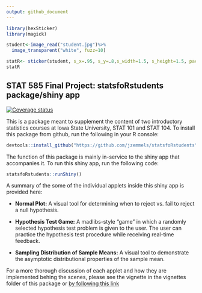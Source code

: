 ```yaml
---
output: github_document
---
```


<!-- README.md is generated from README.Rmd. Please edit that file -->
```r
library(hexSticker)
library(magick)
```


```r
student<-image_read("student.jpg")%>%
  image_transparent("white", fuzz=10)
```

```r
statR<- sticker(student, s_x=.95, s_y=.8,s_width=1.5, s_height=1.5, package = "statsfoRstudents", p_size=9, p_color = "red", h_color="yellow", h_size=3.5, p_family = "serif", p_y = 1.5, h_fill="white")
statR
```

## STAT 585 Final Project: statsfoRstudents package/shiny app

[![Coverage status](https://codecov.io/gh/jzemmels/finalProject/branch/master/graph/badge.svg)](https://codecov.io/github/jzemmels/finalProject?branch=master)


This is a package meant to supplement the content of two introductory statistics courses at Iowa State University, STAT 101 and STAT 104. To install this package from github, run the following in your R console:

```r
devtools::install_github("https://github.com/jzemmels/statsfoRstudents")
```

The function of this package is mainly in-service to the shiny app that accompanies it. To run this shiny app, run the following code:

```r
statsfoRstudents::runShiny()
```

A summary of the some of the individual applets inside this shiny app is provided here:

 - **Normal Plot:** A visual tool for determining when to reject vs. fail to reject a null hypothesis.
 
 - **Hypothesis Test Game:** A madlibs-style "game" in which a randomly selected hypothesis test problem is given to the user. The user can practice the hypothesis test procedure while receiving real-time feedback.
 
 - **Sampling Distribution of Sample Means:** A visual tool to demonstrate the asymptotic distributional properties of the sample mean.
 
 For a more thorough discussion of each applet and how they are implemented behing the scenes, please see the vignette in the vignettes folder of this package or [by following this link](https://jzemmels.github.io/statsfoRstudents/articles/statsforstudents.html)

<!--
#### TODO:
 - add more information to .Rmd about function of package/app
 - presentation slides
 - vignette
 - (maybe) add "Help" button to each tab of the shiny app that links to the correct section of the vignette (should just be a renderUI)
-->
